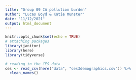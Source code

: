 ```yaml
---
title: "Group 09 CA pollution burden"
author: "Lucas Boyd & Katie Munster"
date: "11/12/2021"
output: html_document
---
```


```r
knitr::opts_chunk$set(echo = TRUE)
# attaching packages
library(janitor)
library(here)
library(tidyverse)
```

```r
# reading in the CES data
ces <- read_csv(here("data", "ces3demographics.csv")) %>% 
  clean_names()
```

